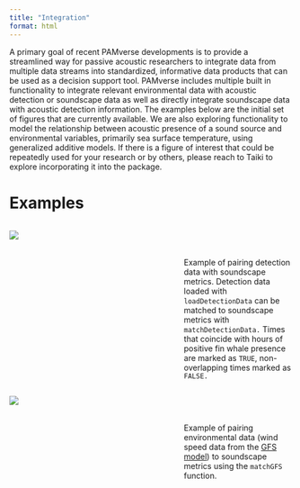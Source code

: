 ```yaml
---
title: "Integration"
format: html
---
```


A primary goal of recent PAMverse developments is to provide a streamlined way for passive acoustic researchers to integrate data from multiple data streams into standardized, informative data products that can be used as a decision support tool. PAMverse includes multiple built in functionality to integrate relevant environmental data with acoustic detection or soundscape data as well as directly integrate soundscape data with acoustic detection information. The examples below are the initial set of figures that are currently available. We are also exploring functionality to model the relationship between acoustic presence of a sound source and environmental variables, primarily sea surface temperature, using generalized additive models. If there is a figure of interest that could be repeatedly used for your research or by others, please reach to Taiki to explore incorporating it into the package. 

# Examples


::::: columns
::: {.column width="60%"}

![](/content/images/Integrations/finPsd.png)

:::
::: {.column width="40%"}

\
\

Example of pairing detection data with soundscape metrics. Detection data loaded with `loadDetectionData` can be matched to soundscape metrics with `matchDetectionData.` Times that coincide with hours of positive fin whale presence are marked as `TRUE`, non-overlapping times marked as `FALSE.`

:::
:::::

::::: columns
::: {.column width="60%"}

![](/content/images/Integrations/windPsd.png)

:::
::: {.column width="40%"}

\
\

Example of pairing environmental data (wind speed data from the [GFS model](https://rda.ucar.edu/datasets/d084001/)) to soundscape metrics using the `matchGFS` function. 

:::
:::::
